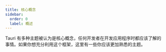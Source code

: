 ```yaml
---
title: 核心概念
sidebar:
  order: 0
  label: 概述
---
```



Tauri 有多种主题被认为是核心概念，任何开发者在开发应用程序时都应该了解的事情。如果你想充分利用这个框架，这里有一些你应该更加熟悉的主题。

<CardGrid>
  <LinkCard
    title="Tauri 架构"
    href="/concept/architecture/"
    description="架构和生态系统。"
  />
  <LinkCard
    title="进程间通信 (IPC)"
    href="/concept/inter-process-communication/"
    description="IPC 的内部工作原理。"
  />
  <LinkCard
    title="安全性"
    href="/security/"
    description="Tauri 如何实施安全实践。"
  />
  <LinkCard
    title="进程模型"
    href="/concept/process-model/"
    description="Tauri 管理哪些进程以及原因。"
  />
  <LinkCard
    title="应用程序大小"
    href="/concept/size/"
    description="如何尽量缩小你的应用程序。"
  />
</CardGrid>
